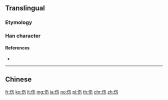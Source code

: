 {{also|傷}}
==Translingual==

===Etymology===
{{Han simp|傷|f=昜|t=力}}

===Han character===
{{Han char|rn=9|rad=人|as=04|sn=6|four=|canj=OOKS|ids=⿰亻⿱𠂉力}}

====References====
* {{Han ref|kx=0096.121|hdz=10124.010|uh=4F24|ud=20260}}

----

==Chinese==
{{zh-see|傷}}

[[fr:伤]]
[[ko:伤]]
[[lt:伤]]
[[mg:伤]]
[[ja:伤]]
[[no:伤]]
[[pl:伤]]
[[th:伤]]
[[chr:伤]]
[[zh:伤]]
